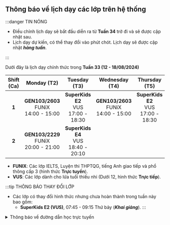 ## Thông báo về lịch dạy các lớp trên hệ thống

:::danger TIN NÓNG

- Điều chỉnh lịch dạy sẽ bắt đầu diễn ra từ **Tuần 34** trở đi và sẽ được cập nhật sau.
- Lịch dạy dự kiến, có thể thay đổi vào phút chót. Lịch dạy sẽ được cập nhật **_hàng tuần_**.

:::

Dưới đây là lịch dạy chính thức trong **Tuần 33 (12 - 18/08/2024)**

| **Shift (Ca)** |               **Monday (T2)**                |              **Tuesday (T3)**               |             **Wednesday (T4)**               |             **Thursday (T5)**               |               **Friday (T6)**                |             **Saturday (T7)**               |               **Sunday (CN)**                |
|:--------------:|:--------------------------------------------:|:-------------------------------------------:|:--------------------------------------------:|:-------------------------------------------:|:--------------------------------------------:|:-------------------------------------------:|:--------------------------------------------:|
|      **1**     | **GEN103/2603** <br/>FUNiX<br/>14:00 - 15:00 | **SuperKids E2** <br/>VUS<br/>17:00 - 18:30 | **GEN103/2603** <br/>FUNiX<br/>14:00 - 15:00 | **SuperKids E2** <br/>VUS<br/>17:00 - 18:30 | **GEN103/2603** <br/>FUNiX<br/>14:00 - 15:00 | **SuperKids E2** <br/>VUS<br/>07:45 - 09:15 | **GEN103/4102** <br/>FUNiX<br/>19:30 - 20:30 |
|      **2**     | **GEN103/2229** <br/>FUNiX<br/>20:00 - 21:00 | **SuperKids E4** <br/>VUS<br/>18:40 - 20:10 |                                              |                                             |                                              | **SuperKids E4** <br/>VUS<br/>16:10 - 17:40 |                                              |

- **FUNIX**: Các lớp IELTS, Luyện thi THPTQG, tiếng Anh giao tiếp và phổ thông cấp 3 (hình thức **Trực tuyến**).
- **VUS**: Các lớp dành cho lứa tuổi thiếu nhi (Dưới 12, hình thức **Trực tiếp**).

:::tip THÔNG BÁO THAY ĐỔI LỚP

- Các lớp có thay đổi hình thức nhưng chưa hoàn thành trong tuần này bao gồm:
    - **SuperKids E2 (VUS)**, 07:45 - 09:15 Thứ bảy (**_Khai giảng_**).
:::

<details>
<summary>Thông báo về đường dẫn học trực tuyến</summary>
<div>

**_Việc học trực tuyến sẽ được thực hiện qua hạ tầng online. Đường dẫn sẽ được cung cấp trong quá trình học. Người học
cũng có thể theo dõi các video bài giảng qua YouTube ở hai đường dẫn phía dưới._**

**_Trân trọng cảm ơn._**

</div>
</details>
